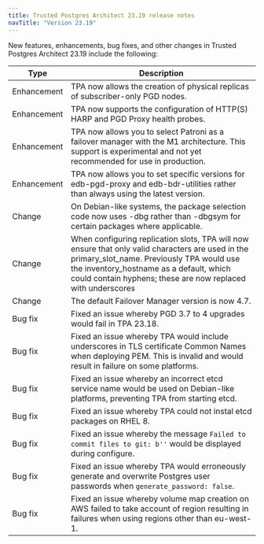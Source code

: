 ```yaml
---
title: Trusted Postgres Architect 23.19 release notes 
navTitle: "Version 23.19"
---
```



New features, enhancements, bug fixes, and other changes in Trusted Postgres Architect 23.19 include the following:

| Type | Description |
| ---- |------------ |
| Enhancement | TPA now allows the creation of physical replicas of subscriber-only PGD nodes. |
| Enhancement | TPA now supports the configuration of HTTP(S) HARP and PGD Proxy health probes. |
| Enhancement | TPA now allows you to select Patroni as a failover manager with the M1 architecture. This support is experimental and not yet recommended for use in production. |
| Enhancement | TPA now allows you to set specific versions for edb-pgd-proxy and edb-bdr-utilities rather than always using the latest version. |
| Change | On Debian-like systems, the package selection code now uses -dbg rather than -dbgsym for certain packages where applicable. |
| Change | When configuring replication slots, TPA will now ensure that only valid characters are used in the primary_slot_name. Previously TPA would use the inventory_hostname as a default, which could contain hyphens; these are now replaced with underscores|
| Change | The default Failover Manager version is now 4.7. |
| Bug fix | Fixed an issue whereby PGD 3.7 to 4 upgrades would fail in TPA 23.18. |
| Bug fix | Fixed an issue whereby TPA would include underscores in TLS certificate Common Names when deploying PEM. This is invalid and would result in failure on some platforms. |
| Bug fix | Fixed an issue whereby an incorrect etcd service name would be used on Debian-like platforms, preventing TPA from starting etcd. |
| Bug fix | Fixed an issue whereby TPA could not instal etcd packages on RHEL 8. |
| Bug fix | Fixed an issue whereby the message `Failed to commit files to git: b''` would be displayed during configure. |
| Bug fix | Fixed an issue whereby TPA would erroneously generate and overwrite Postgres user passwords when `generate_password: false`. |
| Bug fix | Fixed an issue whereby volume map creation on AWS failed to take account of region resulting in failures when using regions other than eu-west-1. |